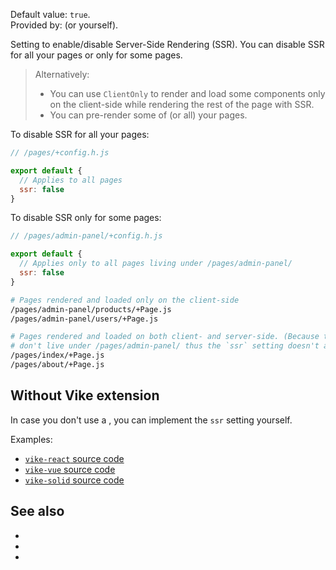 
Default value: `true`.  
Provided by: <UiFrameworkVikeExtension /> (or <Link href="#without-vike-extension">yourself</Link>).

Setting to enable/disable Server-Side Rendering (SSR). You can disable SSR for all your pages or only for some pages.

> Alternatively:
>  - You can use <Link href="/ClientOnly">`ClientOnly`</Link> to render and load some components only on the client-side while rendering the rest of the page with SSR.
>  - You can <Link href="/pre-rendering">pre-render</Link> some of (or all) your pages.

To disable SSR for all your pages:

```js
// /pages/+config.h.js

export default {
  // Applies to all pages
  ssr: false
}
```

To disable SSR only for some pages:

```js
// /pages/admin-panel/+config.h.js

export default {
  // Applies only to all pages living under /pages/admin-panel/
  ssr: false
}
```

```bash
# Pages rendered and loaded only on the client-side
/pages/admin-panel/products/+Page.js
/pages/admin-panel/users/+Page.js

# Pages rendered and loaded on both client- and server-side. (Because they
# don't live under /pages/admin-panel/ thus the `ssr` setting doesn't apply.)
/pages/index/+Page.js
/pages/about/+Page.js
```

## Without Vike extension

In case you don't use a <UiFrameworkVikeExtension />, you can implement the `ssr` setting yourself.

Examples:
 - [`vike-react` source code](https://github.com/vikejs/vike-react/blob/main/packages/vike-react)
 - [`vike-vue` source code](https://github.com/vikejs/vike-vue/blob/main/packages/vike-vue)
 - [`vike-solid` source code](https://github.com/vikejs/vike-solid/blob/main/vike-solid)


## See also

- <Link href="/stream" />
- <Link href="/streaming" />
- <Link href="/pre-rendering" />
